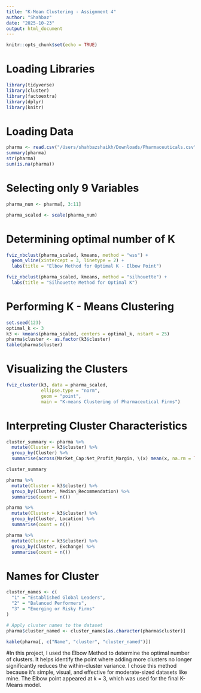 ```yaml
---
title: "K-Mean Clustering - Assignment 4"
author: "Shahbaz"
date: "2025-10-23"
output: html_document
---
```


```r
knitr::opts_chunk$set(echo = TRUE)
```

# Loading Libraries

```r
library(tidyverse)
library(cluster)
library(factoextra)
library(dplyr)
library(knitr)
```

# Loading Data

```r
pharma <- read.csv("/Users/shahbazshaikh/Downloads/Pharmaceuticals.csv")
summary(pharma)
str(pharma)
sum(is.na(pharma))
```

# Selecting only 9 Variables

```r

pharma_num <- pharma[, 3:11] 

pharma_scaled <- scale(pharma_num)
```

# Determining optimal number of K

```r
fviz_nbclust(pharma_scaled, kmeans, method = "wss") +
  geom_vline(xintercept = 3, linetype = 2) +
  labs(title = "Elbow Method for Optimal K - Elbow Point")
```

```r
fviz_nbclust(pharma_scaled, kmeans, method = "silhouette") +
  labs(title = "Silhouette Method for Optimal K")
```

# Performing K - Means Clustering

```r
set.seed(123)
optimal_k <- 3
k3 <- kmeans(pharma_scaled, centers = optimal_k, nstart = 25)
pharma$cluster <- as.factor(k3$cluster)
table(pharma$cluster)
```

# Visualizing the Clusters

```r
fviz_cluster(k3, data = pharma_scaled,
             ellipse.type = "norm",
             geom = "point",
             main = "K-means Clustering of Pharmaceutical Firms")
```

# Interpreting Cluster Characteristics

```r
cluster_summary <- pharma %>%
  mutate(Cluster = k3$cluster) %>%
  group_by(Cluster) %>%
  summarise(across(Market_Cap:Net_Profit_Margin, \(x) mean(x, na.rm = TRUE)))

cluster_summary
```

```r
pharma %>%
  mutate(Cluster = k3$cluster) %>%
  group_by(Cluster, Median_Recommendation) %>%
  summarise(count = n())

pharma %>%
  mutate(Cluster = k3$cluster) %>%
  group_by(Cluster, Location) %>%
  summarise(count = n())

pharma %>%
  mutate(Cluster = k3$cluster) %>%
  group_by(Cluster, Exchange) %>%
  summarise(count = n())
```

# Names for Cluster

```r
cluster_names <- c(
  "1" = "Established Global Leaders",
  "2" = "Balanced Performers", 
  "3" = "Emerging or Risky Firms"
)

# Apply cluster names to the dataset
pharma$cluster_named <- cluster_names[as.character(pharma$cluster)]

kable(pharma[, c("Name", "cluster", "cluster_named")])
```

#In this project, I used the Elbow Method to determine the optimal number of clusters. It helps identify the point where adding more clusters no longer significantly reduces the within-cluster variance. I chose this method because it’s simple, visual, and effective for moderate-sized datasets like mine. The Elbow point appeared at k = 3, which was used for the final K-Means model.

